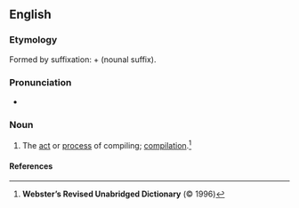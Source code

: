 ==English==

===Etymology===
Formed by suffixation: {{m|en|compile}} + {{m|en|-ment}} (nounal suffix).

===Pronunciation===
* {{a|UK}} {{IPA|/kɒmˈpaɪlmənt/|lang=en}}

===Noun===
{{en-noun|-}}

# The [[act]] or [[process]] of compiling; [[compilation]].<ref name="WRUD-def">'''Webster’s Revised Unabridged Dictionary''' (© 1996)</ref>

====References====
<references/>